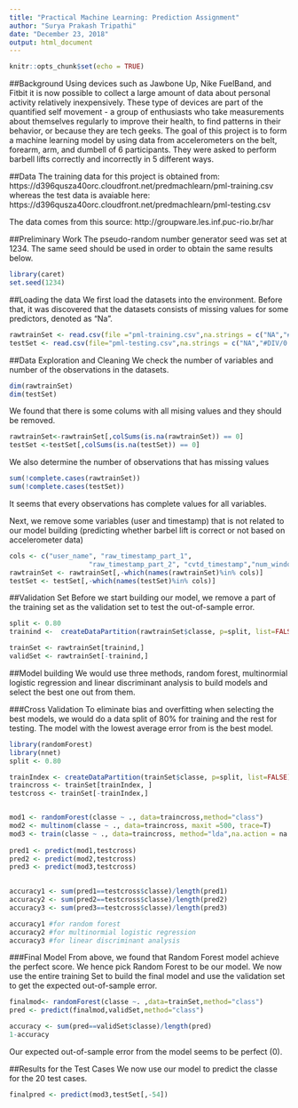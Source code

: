 ```yaml
---
title: "Practical Machine Learning: Prediction Assignment"
author: "Surya Prakash Tripathi"
date: "December 23, 2018"
output: html_document
---
```


```r
knitr::opts_chunk$set(echo = TRUE)
```

##Background
Using devices such as Jawbone Up, Nike FuelBand, and Fitbit it is now possible to collect a large amount of data about personal activity relatively inexpensively. These type of devices are part of the quantified self movement - a group of enthusiasts who take measurements about themselves regularly to improve their health, to find patterns in their behavior, or because they are tech geeks. The goal of this project is to form a machine learning model by using data from accelerometers on the belt, forearm, arm, and dumbell of 6 participants. They were asked to perform barbell lifts correctly and incorrectly in 5 different ways. 

##Data
The training data for this project is obtained from:
https://d396qusza40orc.cloudfront.net/predmachlearn/pml-training.csv
whereas the test data is avaiable here:
https://d396qusza40orc.cloudfront.net/predmachlearn/pml-testing.csv

The data comes from this source: http://groupware.les.inf.puc-rio.br/har

##Preliminary Work
The pseudo-random number generator seed was set at 1234. The same seed should be used in order to obtain the same results below.
```r
library(caret)
set.seed(1234)
```


##Loading the data
We first load the datasets into the environment. Before that, it was discovered that the datasets consists of missing values for some predictors, denoted as "Na".
```r
rawtrainSet <- read.csv(file ="pml-training.csv",na.strings = c("NA","#DIV/0!"))
testSet <- read.csv(file="pml-testing.csv",na.strings = c("NA","#DIV/0!"))
```

##Data Exploration and Cleaning
We check the number of variables and number of the observations in the datasets.
```r
dim(rawtrainSet)
dim(testSet)
```
We found that there is some colums with all mising values and they should be removed.

```r
rawtrainSet<-rawtrainSet[,colSums(is.na(rawtrainSet)) == 0]
testSet <-testSet[,colSums(is.na(testSet)) == 0]
```

We also determine the number of observations that has missing values
```r
sum(!complete.cases(rawtrainSet))
sum(!complete.cases(testSet))
```
It seems that every observations has complete values for all variables.

Next, we remove some variables (user and timestamp) that is not related to our model building (predicting whether barbel lift is correct or not based on accelerometer data)

```r
cols <- c("user_name", "raw_timestamp_part_1",
                    "raw_timestamp_part_2", "cvtd_timestamp","num_window","new_window")
rawtrainSet <- rawtrainSet[,-which(names(rawtrainSet)%in% cols)]
testSet <- testSet[,-which(names(testSet)%in% cols)]
```

##Validation Set
Before we start building our model, we remove a part of the training set as the validation set to test the out-of-sample error.
```r
split <- 0.80
trainind <-  createDataPartition(rawtrainSet$classe, p=split, list=FALSE)

trainSet <- rawtrainSet[trainind,]
validSet <- rawtrainSet[-trainind,]
```

##Model building
We would use three methods, random forest, multinormial logistic regression and linear discriminant analysis to build models and select the best one out from them. 

###Cross Validation
To eliminate bias and overfitting when selecting the best models, we would do a data split of 80% for training and the rest for testing. The model with the lowest average error from is the best model.

```r
library(randomForest)
library(nnet)
split <- 0.80

trainIndex <- createDataPartition(trainSet$classe, p=split, list=FALSE)
traincross <- trainSet[trainIndex, ]
testcross <- trainSet[-trainIndex,]


mod1 <- randomForest(classe ~ ., data=traincross,method="class")
mod2 <- multinom(classe ~ ., data=traincross, maxit =500, trace=T)
mod3 <- train(classe ~ ., data=traincross, method="lda",na.action = na.exclude)
  
pred1 <- predict(mod1,testcross)
pred2 <- predict(mod2,testcross)
pred3 <- predict(mod3,testcross)

  
accuracy1 <- sum(pred1==testcross$classe)/length(pred1)
accuracy2 <- sum(pred2==testcross$classe)/length(pred2)
accuracy3 <- sum(pred3==testcross$classe)/length(pred3)

```

```r
accuracy1 #for random forest
accuracy2 #for multinormial logistic regression
accuracy3 #for linear discriminant analysis
```

###Final Model
From above, we found that Random Forest model achieve the perfect score. We hence pick Random Forest to be our model. We now use the entire training Set to build the final model and use the validation set to get the expected out-of-sample error.
```r

finalmod<- randomForest(classe ~. ,data=trainSet,method="class")
pred <- predict(finalmod,validSet,method="class")

accuracy <- sum(pred==validSet$classe)/length(pred)
1-accuracy
```

Our expected out-of-sample error from the model seems to be perfect (0).

##Results for the Test Cases
We now use our model to predict the classe for the 20 test cases.
```r
finalpred <- predict(mod3,testSet[,-54])
```
